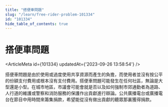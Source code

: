 ```yaml
---
title: "搭便車問題"
slug: "/learn/free-rider-problem-101334"
id: "101334"
hide_table_of_contents: true
---
```



# 搭便車問題

<ArticleMeta id={101334} updatedAt={'2023-09-26 13:58:54'} />
<div className='border-solid border-b border-t-0 my-4 border-[var(--ifm-color-gray-300)]' />

搭便車問題是由於使用或過度使用共享資源而產生的負擔，而使用者並沒有按公平的份額支付費用或根本沒有支付費用。搭便車問題可能發生在任何社區，無論是大型還是小型。在城市地區，市議會可能會就是否以及如何強制市郊通勤者為道路、人行道的維護或警察和消防服務的保護作出貢獻進行辯論。公共廣播電台或廣播電台在節目中用時間來籌集捐款，希望能從沒有做出貢獻的聽眾那裏獲得捐款。
